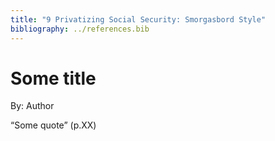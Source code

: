 ```yaml
---
title: "9 Privatizing Social Security: Smorgasbord Style"
bibliography: ../references.bib
---
```


# Some title

::: author
By: Author
:::

::: highlight-quote
“Some quote” (p.XX)
:::

